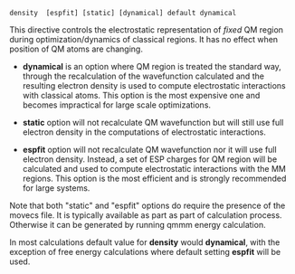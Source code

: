 
 density  [espfit] [static] [dynamical] default dynamical

This directive controls the electrostatic representation of ''fixed'' QM region
during optimization/dynamics of classical regions. It has no effect
when position of QM atoms are changing.

*'''dynamical''' is an option where QM region is treated the standard way, through the recalculation of the wavefunction calculated and the resulting electron density is used to compute electrostatic interactions with classical atoms. This option is the most expensive one and becomes impractical for large scale optimizations. 

*'''static''' option will not recalculate QM wavefunction but will still use full electron density in the computations of electrostatic interactions. 

*'''espfit''' option will not recalculate QM wavefunction nor it will use full electron density. Instead, a set of ESP charges for QM region will be calculated and used to compute electrostatic interactions with the MM regions. This option is the most efficient  and is strongly recommended for large systems. 

Note that both "static" and "espfit" options do require the presence of the
movecs file. It is typically available as part 
as part of calculation process. Otherwise it can be generated 
by running qmmm energy calculation.

In most calculations default value for '''density''' would '''dynamical''', with the exception of free energy calculations where default setting '''espfit''' will be used.

